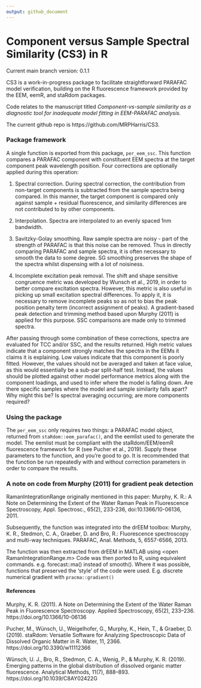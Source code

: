 ```yaml
---
output: github_document
---
```


# Component versus Sample Spectral Similarity (CS3) in R

Current main branch version: 0.1.1

CS3 is a work-in-progress package to facilitate straightforward PARAFAC model verification, building on the R fluorescence framework provided by the EEM, eemR, and staRdom packages.

Code relates to the manuscript titled *Component-vs-sample similarity as a diagnostic tool for inadequate model fitting in EEM-PARAFAC analysis.*

The current github repo is https://github.com/MRPHarris/CS3.

### Package framework

A single function is exported from this package, `per_eem_ssc`. This function compares a PARAFAC component with constituent EEM spectra at the target component peak wavelength position. Four corrections are optionally applied during this operation:

1) Spectral correction. During spectral correction, the contribution from non-target components is subtracted from the sample spectra being compared. In this manner, the target component is compared only against sample + residual fluorescence, and similarity differences are not contributed to by other components.

2) Interpolation. Spectra are interpolated to an evenly spaced 1nm bandwidth. 

3) Savitzky-Golay smoothing. Raw sample spectra are noisy - part of the strength of PARAFAC is that this noise can be removed. Thus in directly comparing PARAFAC and sample spectra, it is often necessary to smooth the data to some degree. SG smoothing preserves the shape of the spectra whilst dispensing with a lot of noisiness.

4) Incomplete excitation peak removal. The shift and shape sensitive congruence metric was developed by Wunsch et al., 2019, in order to better compare excitation spectra. However, this metric is also useful in picking up small excitation spectral differences. To apply it, it is necessary to remove incomplete peaks so as not to bias the peak position penalty term (incorrect assignment of peaks). A gradient-based peak detection and trimming method based upon Murphy (2011) is applied for this purpose. SSC comparisons are made only to trimmed spectra. 

After passing through some combination of these corrections, spectra are evaluated for TCC and/or SSC, and the results returned. High metric values indicate that a component strongly matches the spectra in the EEMs it claims it is explaining. Low values indicate that this component is poorly fitted. However, the values should not be averaged and taken at face value, as this would essentially be a sub-par split-half test. Instead, the values should be plotted against other model performance metrics along with the component loadings, and used to infer where the model is falling down. Are there specific samples where the model and sample similarity falls apart? Why might this be? Is spectral averaging occurring; are more components required?

### Using the package

The `per_eem_ssc` only requires two things: a PARAFAC model object, returned from `staRdom::eem_parafac()`, and the eemlist used to generate the model. The eemlist must be compliant with the staRdom/EEM/eemR fluorescence framework for R (see Pucher et al., 2019). Supply these parameters to the function, and you're good to go. It is recommended that the function be run repeatedly with and without correction parameters in order to compare the results.

### A note on code from Murphy (2011) for gradient peak detection

RamanIntegrationRange originally mentioned in this paper:
Murphy, K. R.: A Note on Determining the Extent of the Water Raman Peak in Fluorescence Spectroscopy, Appl. Spectrosc., 65(2), 233-236, doi:10.1366/10-06136, 2011.

Subsequently, the function was integrated into the drEEM toolbox:
Murphy, K. R., Stedmon, C. A., Graeber, D. and Bro, R.: Fluorescence spectroscopy and multi-way techniques. PARAFAC, Anal. Methods, 5, 6557-6566, 2013.

The function was then extracted from drEEM in MATLAB using <open RamanIntegrationRange.m>
Code was then ported to R, using equivalent commands. e.g. forecast::ma() instead of smooth(). Where it was possible, functions that preserved the 'style' of the code were used. E.g. discrete numerical gradient with `pracma::gradient()`

#### References

Murphy, K. R. (2011). A Note on Determining the Extent of the Water Raman Peak in Fluorescence Spectroscopy. Applied Spectroscopy, 65(2), 233–236. https://doi.org/10.1366/10-06136

Pucher, M., Wünsch, U., Weigelhofer, G., Murphy, K., Hein, T., & Graeber, D. (2019). staRdom: Versatile Software for Analyzing Spectroscopic Data of Dissolved Organic Matter in R. Water, 11, 2366. https://doi.org/10.3390/w11112366

Wünsch, U. J., Bro, R., Stedmon, C. A., Wenig, P., & Murphy, K. R. (2019). Emerging patterns in the global distribution of dissolved organic matter fluorescence. Analytical Methods, 11(7), 888–893. https://doi.org/10.1039/C8AY02422G
